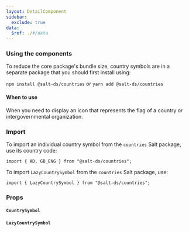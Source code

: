 ```yaml
---
layout: DetailComponent
sidebar:
  exclude: true
data:
  $ref: ./#/data
---
```


### Using the components

To reduce the core package's bundle size, country symbols are in a separate package that you should first install using:

`npm install @salt-ds/countries` or `yarn add @salt-ds/countries`

#### When to use

When you need to display an icon that represents the flag of a country or intergovernmental organization.

### Import

To import an individual country symbol from the `countries` Salt package, use its country code:

```
import { AD, GB_ENG } from "@salt-ds/countries";
```

To import `LazyCountrySymbol` from the `countries` Salt package, use:

```
import { LazyCountrySymbol } from "@salt-ds/countries";
```

### Props

#### `CountrySymbol`

<PropsTable packageName="countries" componentName="CountrySymbol" />

#### `LazyCountrySymbol`

<PropsTable packageName="countries" componentName="LazyCountrySymbol" />
